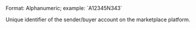 <ParamField body="sender_account_id" type="string">
Format: Alphanumeric; example: `A12345N343`

Unique identifier of the sender/buyer account on the marketplace platform.
</ParamField>
